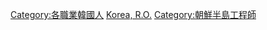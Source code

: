 [[Category:各職業韓國人|Category:各職業韓國人]]
[[Category:各國工程師|Korea, R.O.]]
[[Category:朝鮮半島工程師|Category:朝鮮半島工程師]]